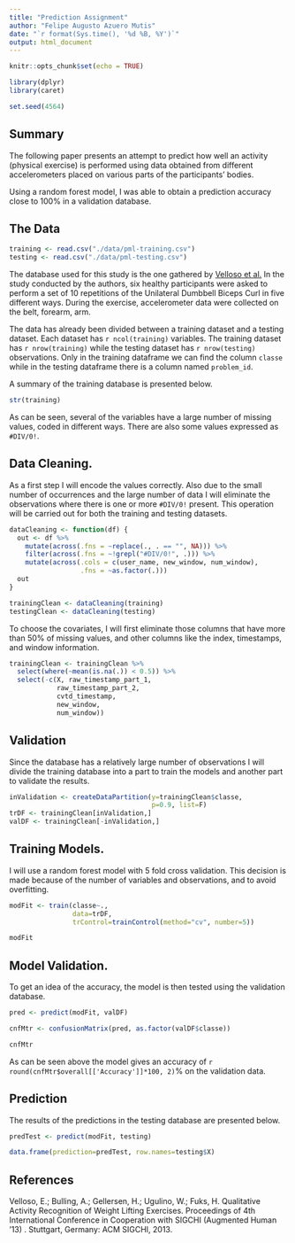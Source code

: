 ```yaml
---
title: "Prediction Assignment"
author: "Felipe Augusto Azuero Mutis"
date: "`r format(Sys.time(), '%d %B, %Y')`"
output: html_document
---
```


```r
knitr::opts_chunk$set(echo = TRUE)
```
```r
library(dplyr)
library(caret)
```

```r
set.seed(4564)
```


## Summary

The following paper presents an attempt to predict how well an activity (physical exercise) is performed using data obtained from different accelerometers placed on various parts of the participants' bodies.

Using a random forest model, I was able to obtain a prediction accuracy close to 100\% in a validation database.

## The Data

```r
training <- read.csv("./data/pml-training.csv")
testing <- read.csv("./data/pml-testing.csv")
```

The database used for this study is the one gathered by [Velloso et al.](http://web.archive.org/web/20161224072740/http:/groupware.les.inf.puc-rio.br/har) In the study conducted by the authors, six healthy participants were asked to perform a set of 10 repetitions of the Unilateral Dumbbell Biceps Curl in five different ways.  During the exercise, accelerometer data were collected on the belt, forearm, arm.

The data has already been divided between a training dataset and a testing dataset. Each dataset has `r ncol(training)` variables.  The training dataset has `r nrow(training)` while the testing dataset has `r nrow(testing)` observations. Only in the training dataframe we can find the column `classe` while in the testing dataframe there is a column named `problem_id`.

A summary of the training database is presented below.

```r
str(training)
```

As can be seen, several of the variables have a large number of missing values, coded in different ways. There are also some values expressed as `#DIV/0!`.

## Data Cleaning.

As a first step I will encode the values correctly.  Also due to the small number of occurrences and the large number of data I will eliminate the observations where there is one or more `#DIV/0!` present.  This operation will be carried out for both the training and testing datasets.

```r

dataCleaning <- function(df) {
  out <- df %>%
    mutate(across(.fns = ~replace(., . == "", NA))) %>%
    filter(across(.fns = ~!grepl("#DIV/0!", .))) %>%
    mutate(across(.cols = c(user_name, new_window, num_window),
                  .fns = ~as.factor(.)))
  out
}

trainingClean <- dataCleaning(training)
testingClean <- dataCleaning(testing)

```

To choose the covariates, I will first eliminate those columns that have more than 50% of missing values, and other columns like the index, timestamps, and window information.

```r

trainingClean <- trainingClean %>%
  select(where(~mean(is.na(.)) < 0.5)) %>%
  select(-c(X, raw_timestamp_part_1, 
            raw_timestamp_part_2, 
            cvtd_timestamp, 
            new_window, 
            num_window))

```

## Validation

Since the database has a relatively large number of observations I will divide the training database into a part to train the models and another part to validate the results.

```r
inValidation <- createDataPartition(y=trainingClean$classe,
                                    p=0.9, list=F)
trDF <- trainingClean[inValidation,]
valDF <- trainingClean[-inValidation,]

```

## Training Models.

I will use a random forest model with 5 fold cross validation.  This decision is made because of the number of variables and observations, and to avoid overfitting. 

```r

modFit <- train(classe~., 
                data=trDF,
                trControl=trainControl(method="cv", number=5))

modFit

```

## Model Validation.

To get an idea of the accuracy, the model is then tested using the validation database.

```r
pred <- predict(modFit, valDF)

cnfMtr <- confusionMatrix(pred, as.factor(valDF$classe))

cnfMtr

```

As can be seen above the model gives an accuracy of `r round(cnfMtr$overall[['Accuracy']]*100, 2)`\% on the validation data.

## Prediction

The results of the predictions in the testing database are presented below.

```r
predTest <- predict(modFit, testing)

data.frame(prediction=predTest, row.names=testing$X)
```


## References

Velloso, E.; Bulling, A.; Gellersen, H.; Ugulino, W.; Fuks, H. Qualitative Activity Recognition of Weight Lifting Exercises. Proceedings of 4th International Conference in Cooperation with SIGCHI (Augmented Human '13) . Stuttgart, Germany: ACM SIGCHI, 2013.

